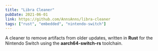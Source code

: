```yaml
---
title: "Libra Cleaner"
pubDate: 2021-06-01
link: https://github.com/AnnsAnns/libra-cleaner
tags: ["rust", "embedded", "nintendo-switch"]
---
```


A cleaner to remove artifacts from older updates, written in **Rust** for the Nintendo Switch using the **aarch64-switch-rs** toolchain.